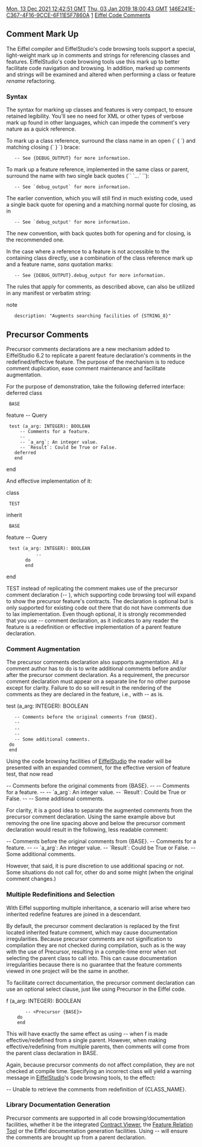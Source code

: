 [[Property:modification_date|Mon, 13 Dec 2021 12:42:51 GMT]]
[[Property:publication_date|Thu, 03 Jan 2019 18:00:43 GMT]]
[[Property:uuid|146E241E-C367-4F16-9CCE-6F11E5F7860A]]
[[Property:weight|1]]
[[Property:title|Eiffel Code Comments]]

==Comment Mark Up ==
The Eiffel compiler and EiffelStudio's code browsing tools support a special, light-weight mark up in comments and strings for referencing classes and features. EiffelStudio's code browsing tools use this mark up to better facilitate code navigation and browsing. In addition, marked up comments and strings will be examined and altered when performing a class or feature ''rename'' refactoring.

===Syntax===
The syntax for marking up classes and features is very compact, to ensure retained legibility. You'll see no need for XML or other types of verbose mark up found in other languages, which can impede the comment's very nature as a quick reference.

To mark up a class reference, surround the class name in an open (` { `) and matching closing (` } `) brace:

<e>
    -- See {DEBUG_OUTPUT} for more information.
</e>

To mark up a feature reference, implemented in the same class or parent, surround the name with two single back quotes (`` `...` ``):

<e>
    -- See `debug_output` for more information.
</e>

The earlier convention, which you will still find in much existing code, used a single back  quote for opening and a matching normal quote for closing, as in 

<e>
    -- See `debug_output' for more information.
</e>

The new convention, with back quotes both for opening and for closing, is the recommended one.


In the case where a reference to a feature is not accessible to the containing class directly, use a combination of the class reference mark up and a feature name, ''sans'' quotation marks:

<e>
    -- See {DEBUG_OUTPUT}.debug_output for more information.
</e>

The rules that apply for comments, as described above, can also be utilized in any manifest or verbatim string:

<e>
note
    description: "Augments searching facilities of {STRING_8}"
</e>

==Precursor Comments==

{{Version|6.2}}

Precursor comments declarations are a new mechanism added to EiffelStudio 6.2 to replicate a parent feature declaration's comments in the redefined/effective feature. The purpose of the mechanism is to reduce comment duplication, ease comment maintenance and facilitate augmentation.

For the purpose of demonstration, take the following deferred interface:
<e>
deferred class
  BASE

feature -- Query

  test (a_arg: INTEGER): BOOLEAN
      -- Comments for a feature.
      --
      -- `a_arg`: An integer value.
      -- `Result`: Could be True or False.
    deferred
    end

end
</e>

And effective implementation of it:

<e>
class
  TEST

inherit
  BASE

feature -- Query

  test (a_arg: INTEGER): BOOLEAN
            -- <Precursor>
        do
        end

end
</e>

<e>TEST</e> instead of replicating the comment makes use of the precursor comment declaration (<e>-- <Precursor></e>), which supporting code browsing tool will expand to show the precursor feature's contracts. The declaration is optional but is only supported for existing code out there that do not have comments due to lax implementation. Even though optional, it is strongly recommended that you use <e>-- <Precursor></e> comment declaration, as it indicates to any reader the feature is a redefinition or effective implementation of a parent feature declaration.

=== Comment Augmentation ===
The precursor comments declaration also supports augmentation. All a comment author has to do is to write additional comments before and/or after the precursor comment declaration. As a requirement, the precursor comment declaration must appear on a separate line for no other purpose except for clarity. Failure to do so will result in the rendering of the comments as they are declared in the feature, i.e., with <e>-- <Precursor></e> as is.

<e>
test (a_arg: INTEGER): BOOLEAN
    -- Comments before the original comments from {BASE}.
    --
    -- <Precursor>
    --
    -- Some additional comments.
  do
  end
</e>

Using the code browsing facilities of [[EiffelStudio]] the reader will be presented with an expanded comment, for the effective version of feature <e>test</e>, that now read

<e>
-- Comments before the original comments from {BASE}.
--
-- Comments for a feature.
--
-- `a_arg`: An integer value.
-- `Result`: Could be True or False.
--
-- Some additional comments.
</e>

For clarity, it is a good idea to separate the augmented comments from the precursor comment declaration. Using the same example above but removing the one line spacing above and below the precursor comment declaration would result in the following, less readable comment:

<e>
-- Comments before the original comments from {BASE}.
-- Comments for a feature.
--
-- `a_arg`: An integer value.
-- `Result`: Could be True or False.
-- Some additional comments.
</e>

However, that said, it is pure discretion to use additional spacing or not. Some situations do not call for, other do and some might (when the original comment changes.)

=== Multiple Redefinitions and Selection ===
With Eiffel supporting multiple inheritance, a scenario will arise where two inherited redefine features are joined in a descendant.

By default, the precursor comment declaration is replaced by the first located inherited feature comment, which may cause documentation irregularities. Because precursor comments are not signification to compilation they are not checked during compilation, such as is the way with the use of <e>Precursor</e>, resulting in a compile-time error when not selecting the parent class to call into. This can cause documentation irregularities because there is no guarantee that the feature comments viewed in one project will be the same in another.

To facilitate correct documentation, the precursor comment declaration can use an optional select clause, just like using <e>Precursor</e> in the Eiffel code.

<e>
f (a_arg: INTEGER): BOOLEAN
        -- <Precursor {BASE}>
     do
     end
</e>

This will have exactly the same effect as using <e>-- <Precursor></e> when <e>f</e> is made effective/redefined from a single parent. However, when making effective/redefining from multiple parents, then comments will come from the parent class declaration in <e>BASE</e>.

Again, because precursor comments do not affect compilation, they are not checked at compile time. Specifying an incorrect class will yield a warning message in [[EiffelStudio]]'s code browsing tools, to the effect:

<e>
-- Unable to retrieve the comments from redefinition of {CLASS_NAME}.
</e>

=== Library Documentation Generation ===
Precursor comments are supported in all code browsing/documentation facilities, whether it be the integrated [[Contract Viewer]], the [[Feature Relation Tool]] or the Eiffel documentation generation facilities. Using <e>-- <Precursor></e> will ensure the comments are brought up from a parent declaration.
